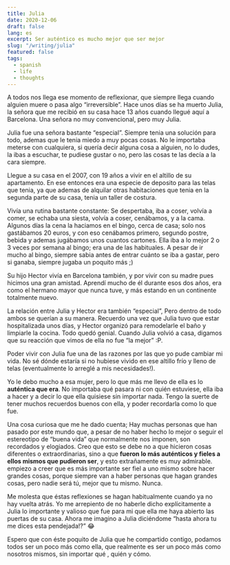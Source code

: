 ```yaml
---
title: Julia
date: 2020-12-06
draft: false
lang: es
excerpt: Ser auténtico es mucho mejor que ser mejor
slug: "/writing/julia"
featured: false
tags:
  - spanish
  - life
  - thoughts
---
```


A todos nos llega ese momento de reflexionar, que siempre llega cuando alguien muere o pasa algo “irreversible”. Hace unos días se ha muerto Julia, la señora que me recibió en su casa hace 13 años cuando llegué aquí a Barcelona. Una señora no muy convencional, pero muy Julia.

Julia fue una señora bastante “especial”. Siempre tenia una solución para todo, ademas que le tenia miedo a muy pocas cosas. No le importaba meterse con cualquiera, si quería decir alguna cosa a alguien, no lo dudes, la ibas a escuchar, te pudiese gustar o no, pero las cosas te las decía a la cara siempre.

Llegue a su casa en el 2007, con 19 años a vivir en el altillo de su apartamento. En ese entonces era una especie de deposito para las telas que tenia, ya que ademas de alquilar otras habitaciones que tenia en la segunda parte de su casa, tenia un taller de costura.

Vivía una rutina bastante constante: Se despertaba, iba a coser, volvía a comer, se echaba una siesta, volvía a coser, cenábamos, y a la cama. Algunos días la cena la haciamos en el bingo, cerca de casa; solo nos gastábamos 20 euros, y con eso cenábamos primero, segundo postre, bebida y ademas jugábamos unos cuantos cartones. Ella iba a lo mejor 2 o 3 veces por semana al bingo; era una de las habituales. A pesar de ir mucho al bingo, siempre sabia antes de entrar cuánto se iba a gastar, pero si ganaba, siempre jugaba un poquito más ;)

Su hijo Hector vivía en Barcelona también, y por vivir con su madre pues hicimos una gran amistad. Aprendí mucho de él durante esos dos años, era como el hermano mayor que nunca tuve, y más estando en un continente totalmente nuevo.

La relación entre Julia y Hector era también “especial”, Pero dentro de todo ambos se querían a su manera. Recuerdo una vez que Julia tuvo que estar hospitalizada unos días, y Hector organizó para remodelarle el baño y limpiarle la cocina. Todo quedó genial. Cuando Julia volvió a casa, digamos que su reacción que vimos de ella no fue “la mejor” :P.

Poder vivir con Julia fue una de las razones por las que yo pude cambiar mi vida. No sé dónde estaría si no hubiese vivido en ese altillo frío y lleno de telas (eventualmente lo arreglé a mis necesidades!).

Yo le debo mucho a esa mujer, pero lo que más me llevo de ella es lo **auténtica que era**. No importaba qué pasara ni con quién estuviese, ella iba a hacer y a decir lo que ella quisiese sin importar nada. Tengo la suerte de tener muchos recuerdos buenos con ella, y poder recordarla como lo que fue.

Una cosa curiosa que me he dado cuenta; Hay muchas personas que han pasado por este mundo que, a pesar de no haber hecho lo mejor o seguir el estereotipo de “buena vida” que normalmente nos imponen, son recordados y elogiados. Creo que esto se debe no a que hicieron cosas diferentes o extraordinarias, sino a que **fueron lo más auténticos y fieles a ellos mismos que pudieron ser**, y esto extrañamente es muy admirable. empiezo a creer que es más importante ser fiel a uno mismo sobre hacer grandes cosas, porque siempre van a haber personas que hagan grandes cosas, pero nadie será tú, mejor que tu mismo. Nunca.

Me molesta que éstas reflexiones se hagan habitualmente cuando ya no hay vuelta atrás. Yo me arrepiento de no haberle dicho explícitamente a Julia lo importante y valioso que fue para mi que ella me haya abierto las puertas de su casa. Ahora me imagino a Julia diciéndome “hasta ahora tu me dices esta pendejada!?” 😂

Espero que con éste poquito de Julia que he compartido contigo, podamos todos ser un poco más como ella, que realmente es ser un poco más como nosotros mismos, sin importar qué , quién y cómo.
